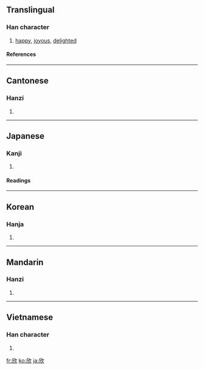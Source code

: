 {{see|忻}}
==Translingual==

===Han character===
{{Han char|rn=76|rad=欠|as=04|sn=8|four=7728<sub>2</sub>|canj=竹中弓人 (HLNO)}}

# [[happy]], [[joyous]], [[delighted]]

====References====
{{Han ref|kx=0566.040|dkj=16008|dj=0954.160|hdz=32135.120|uh=6B23|ud=27427|bh=AA59|bd=43609}}

----

==Cantonese==

===Hanzi===
{{yue-hanzi|jyut=|y=yan1}}

# {{defn|Cantonese}}

----

==Japanese==

===Kanji===
{{ja-kanji|grade=|rs=欠04}}

# {{defn|Japanese}}

====Readings====
{{ja-readings|on=[[ごん]] (gon), [[きん]] (kin), [[こん]] (kon)|kun=[[よろこぶ]] (yorokobu)}}

----

==Korean==

===Hanja===
{{ko-hanja|hangeul=흔|eumhun=|rv=heun|mr=hŭn|y=hun}}

# {{defn|Korean}}

----

==Mandarin==

===Hanzi===
{{cmn-hanzi|pin=[[xīn]] ([[xin1]])|wg=hsin<sup>1</sup>}}

# {{defn|Mandarin}}

----

==Vietnamese==

===Han character===
{{vi-hantu|[[hân]]}}

# {{defn|Vietnamese}}

[[fr:欣]]
[[ko:欣]]
[[ja:欣]]